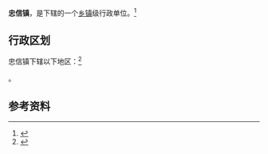 {{中国乡级行政区|35/07/22/107/000}}

'''忠信镇'''，是{{PRC admin/fullname|35/07/22/107/000|3}}下辖的一个[[乡镇|乡镇]]级行政单位。<ref>{{PRC admin/ref sgc|{{PRC admin/parent|35/07/22/107/000}}}}</ref>

== 行政区划 ==

忠信镇下辖以下地区：<ref>{{PRC admin/ref sgc|35/07/22/107/000}}</ref>

{{PRC admin/children|35/07/22/107/000}}。

== 参考资料 ==

{{reflist}}

{{行政区划小作品}}
{{PRC admin/navcat|35/07/22/107/000}}